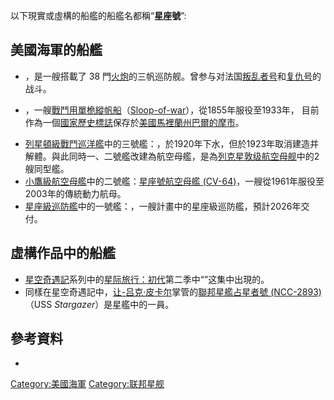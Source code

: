 {{noteTA
|1=G1=StarTrek
|2=zh-hans:战列舰; zh-hant:戰艦
|4=zh-hans:战列巡洋舰; zh-hant:戰鬥巡洋艦;
}}

以下現實或虛構的船艦的船艦名都稱“'''星座號'''”:

==美國海軍的船艦==
*{{tsl|en|USS Constellation (1797)|星座號戰艦 (1797年)}}，是一艘搭載了 38 門[[火炮|火炮]]的三帆巡防舰。曾参与对法国[[星座号对战叛乱者号|叛乱者号]]和[[星座号对战复仇号|复仇号]]的战斗。
*{{tsl|en|USS Constellation (1854)|星座號戰艦 (1854年)}}，一艘[[戰鬥用單桅縱帆船|戰鬥用單桅縱帆船]]（[[Sloop-of-war|Sloop-of-war]]），從1855年服役至1933年， 目前作為一個[[國家歷史標誌|國家歷史標誌]]保存於[[美國|美國]][[馬裡蘭州|馬裡蘭州]][[巴爾的摩市|巴爾的摩市]]。
*[[列星頓級戰鬥巡洋艦|列星頓級戰鬥巡洋艦]]中的三號艦：{{tsl|en|USS Constellation (CC-2)|星座號戰鬥巡洋艦 (CC-2)}}，於1920年下水，但於1923年取消建造并解體。與此同時一、二號艦改建為航空母艦，是為[[列克星敦级航空母舰|列克星敦级航空母舰]]中的2艘同型艦。
*[[小鷹級航空母艦|小鷹級航空母艦]]中的二號艦：[[星座號航空母艦_(CV-64)|星座號航空母艦 (CV-64)]]，一艘從1961年服役至2003年的傳統動力航母。
*[[星座級巡防艦|星座級巡防艦]]中的一號艦：{{tsl|en|USS Constellation (FFG-62)|星座號巡防艦 (FFG-62)}}，一艘計畫中的星座級巡防艦，預計2026年交付。

==虛構作品中的船艦==
*[[星空奇遇記|星空奇遇記]]系列中的[[星际旅行：初代|星际旅行：初代]]第二季中“{{tsl|en|The_Doomsday Machine (Star_Trek)|''The Doomsday Machine''}}”这集中出現的{{tsl|en|USS_Constellation_(Star_Trek)|聯邦星艦星座號 (NCC-1017)}}。
*同樣在星空奇遇記中，[[让-吕克·皮卡尔|让-吕克·皮卡尔]]掌管的[[聯邦星艦占星者號_(NCC-2893)|聯邦星艦占星者號 (NCC-2893)]]（USS ''Stargazer''）是{{tsl|en|Constellation class starship|星座級星艦}}星艦中的一員。

==參考資料==
*{{DANFS|http://www.history.navy.mil/danfs/c13-list.htm}}

{{DEFAULTSORT:Constellation}}
{{disambig|Cat=三字消歧义}}
[[Category:美國海軍|Category:美國海軍]]
[[Category:联邦星舰|Category:联邦星舰]]